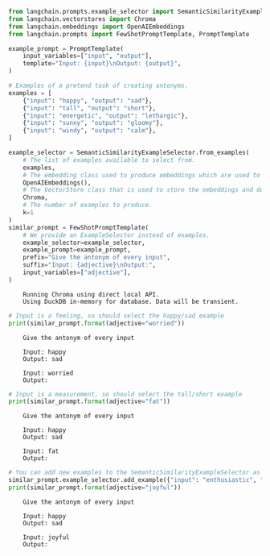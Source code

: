 ```python
from langchain.prompts.example_selector import SemanticSimilarityExampleSelector
from langchain.vectorstores import Chroma
from langchain.embeddings import OpenAIEmbeddings
from langchain.prompts import FewShotPromptTemplate, PromptTemplate

example_prompt = PromptTemplate(
    input_variables=["input", "output"],
    template="Input: {input}\nOutput: {output}",
)

# Examples of a pretend task of creating antonyms.
examples = [
    {"input": "happy", "output": "sad"},
    {"input": "tall", "output": "short"},
    {"input": "energetic", "output": "lethargic"},
    {"input": "sunny", "output": "gloomy"},
    {"input": "windy", "output": "calm"},
]
```


```python
example_selector = SemanticSimilarityExampleSelector.from_examples(
    # The list of examples available to select from.
    examples, 
    # The embedding class used to produce embeddings which are used to measure semantic similarity.
    OpenAIEmbeddings(), 
    # The VectorStore class that is used to store the embeddings and do a similarity search over.
    Chroma, 
    # The number of examples to produce.
    k=1
)
similar_prompt = FewShotPromptTemplate(
    # We provide an ExampleSelector instead of examples.
    example_selector=example_selector,
    example_prompt=example_prompt,
    prefix="Give the antonym of every input",
    suffix="Input: {adjective}\nOutput:", 
    input_variables=["adjective"],
)
```

<CodeOutputBlock lang="python">

```
    Running Chroma using direct local API.
    Using DuckDB in-memory for database. Data will be transient.
```

</CodeOutputBlock>


```python
# Input is a feeling, so should select the happy/sad example
print(similar_prompt.format(adjective="worried"))
```

<CodeOutputBlock lang="python">

```
    Give the antonym of every input
    
    Input: happy
    Output: sad
    
    Input: worried
    Output:
```

</CodeOutputBlock>


```python
# Input is a measurement, so should select the tall/short example
print(similar_prompt.format(adjective="fat"))
```

<CodeOutputBlock lang="python">

```
    Give the antonym of every input
    
    Input: happy
    Output: sad
    
    Input: fat
    Output:
```

</CodeOutputBlock>


```python
# You can add new examples to the SemanticSimilarityExampleSelector as well
similar_prompt.example_selector.add_example({"input": "enthusiastic", "output": "apathetic"})
print(similar_prompt.format(adjective="joyful"))
```

<CodeOutputBlock lang="python">

```
    Give the antonym of every input
    
    Input: happy
    Output: sad
    
    Input: joyful
    Output:
```

</CodeOutputBlock>
